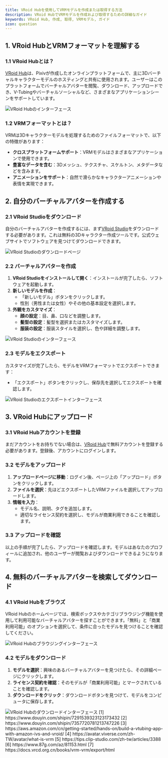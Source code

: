 ```yaml
---
title: VRoid Hubを使用してVRMモデルを作成または取得する方法
description: VRoid HubでVRMモデルを作成および取得するための詳細なガイド
keywords: VRoid Hub, 作成, 取得, VRMモデル, ガイド
icon: question
---
```


## 1. VRoid HubとVRMフォーマットを理解する

### 1.1 VRoid Hubとは？

[VRoid Hub](https://hub.vroid.com/)は、Pixivが作成したオンラインプラットフォームで、主に3Dバーチャルキャラクターモデルのホスティングと共有に使用されます。ユーザーはこのプラットフォームでバーチャルアバターを閲覧、ダウンロード、アップロードでき、V-Tubingやバーチャルソーシャルなど、さまざまなアプリケーションシーンをサポートしています。

<Frame>
  <img src="https://oss.vidol.chat/assets/37456b9e3567f181dc8decf8c4d0bb1e.webp" alt="VRoid Hubのインターフェース" />
</Frame>

### 1.2 VRMフォーマットとは？

VRMは3Dキャラクターモデルを処理するためのファイルフォーマットで、以下の特徴があります：

- **クロスプラットフォームサポート**：VRMモデルはさまざまなアプリケーションで使用できます。
- **豊富なデータを含む**：3Dメッシュ、テクスチャ、スケルトン、メタデータなどを含みます。
- **アニメーションをサポート**：自然で滑らかなキャラクターアニメーションや表情を実現できます。

## 2. 自分のバーチャルアバターを作成する

### 2.1 VRoid Studioをダウンロード

自分のバーチャルアバターを作成するには、まず[VRoid Studio](https://vroid.com/studio)をダウンロードする必要があります。これは無料の3Dキャラクター作成ツールです。公式ウェブサイトでソフトウェアを見つけてダウンロードできます。

<Frame>
  <img src="https://oss.vidol.chat/assets/7b278f1684abe31781fefa2b7568ec55.webp" alt="VRoid Studioのダウンロードページ" />
</Frame>

### 2.2 バーチャルアバターを作成

1. **VRoid Studioをインストールして開く**：インストールが完了したら、ソフトウェアを起動します。
2. **新しいモデルを作成**：
   - 「新しいモデル」ボタンをクリックします。
   - 性別（男性または女性）やその他の基本設定を選択します。
3. **外観をカスタマイズ**：
   - **顔の設定**：目、鼻、口などを調整します。
   - **髪型の設定**：髪型を選択またはカスタマイズします。
   - **服装の設定**：服装スタイルを選択し、色や詳細を調整します。

<Frame>
  <img src="https://oss.vidol.chat/assets/73fe774a8c070dac944cd5cebac5209a.webp" alt="VRoid Studioのインターフェース" />
</Frame>

### 2.3 モデルをエクスポート

カスタマイズが完了したら、モデルをVRMフォーマットでエクスポートできます：

- 「エクスポート」ボタンをクリックし、保存先を選択してエクスポートを確認します。

<Frame>
  <img src="https://oss.vidol.chat/assets/9352bc01fd290c0eb8b6c186c53d6aac.webp" alt="VRoid Studioのエクスポートインターフェース" />
</Frame>

## 3. VRoid Hubにアップロード

### 3.1 VRoid Hubアカウントを登録

まだアカウントをお持ちでない場合は、[VRoid Hub](https://hub.vroid.com/)で無料アカウントを登録する必要があります。登録後、アカウントにログインします。

### 3.2 モデルをアップロード

1. **アップロードページに移動**：ログイン後、ページ上の「アップロード」ボタンをクリックします。
2. **ファイルを選択**：先ほどエクスポートしたVRMファイルを選択してアップロードします。
3. **情報を入力**：
   - モデル名、説明、タグを追加します。
   - 適切なライセンス契約を選択し、モデルが商業利用できることを確認します。

### 3.3 アップロードを確認

以上の手順が完了したら、アップロードを確認します。モデルはあなたのプロフィールに追加され、他のユーザーが閲覧およびダウンロードできるようになります。

## 4. 無料のバーチャルアバターを検索してダウンロード

### 4.1 VRoid Hubをブラウズ

VRoid Hubのホームページでは、検索ボックスやカテゴリブラウジング機能を使用して利用可能なバーチャルアバターを探すことができます。「無料」と「商業利用可能」のオプションを選択して、条件に合ったモデルを見つけることを確認してください。

<Frame>
  <img src="https://oss.vidol.chat/assets/5bfeb0c69a8dcf0033f2a17f0d29ff72.webp" alt="VRoid Hubのブラウジングインターフェース" />
</Frame>

### 4.2 モデルをダウンロード

1. **モデルを選択**：興味のあるバーチャルアバターを見つけたら、その詳細ページにクリックします。
2. **ライセンス契約を確認**：そのモデルが「商業利用可能」とマークされていることを確認します。
3. **ダウンロードをクリック**：ダウンロードボタンを見つけて、モデルをコンピュータに保存します。

<Frame>
  <img src="https://oss.vidol.chat/assets/a62bc4011f73d9dc8f3cdc6ef5f0dcb9.webp" alt="VRoid Hubのダウンロードインターフェース" />
</Frame>

<Accordion title="参考資料">
  [1] https://www.douyin.com/shipin/7291539323123173432  
  [2] https://www.douyin.com/shipin/7357720781213747226  
  [3] https://aws.amazon.com/cn/getting-started/hands-on/build-a-vtubing-app-with-amazon-ivs-and-vroid/  
  [4] https://avatar.viverse.com/zh-TW/avatar/what-is-vrm  
  [5] https://tips.clip-studio.com/zh-tw/articles/3388  
  [6] https://www.87g.com/az/81153.html  
  [7] https://docs.vrcd.org.cn/books/vrm-vrm/export/html
</Accordion>

